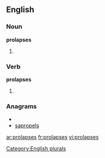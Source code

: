 
==English==

===Noun===
'''prolapses'''

# {{plural of |[[prolapse]]}}

===Verb===
'''prolapses'''

# {{third-person singular of|[[prolapse]]}}

===Anagrams===
* {{alphagram|aelopprss}}
* [[sapropels#English|sapropels]]

[[Category:English plurals]]

[[ar:prolapses]]
[[fr:prolapses]]
[[vi:prolapses]]